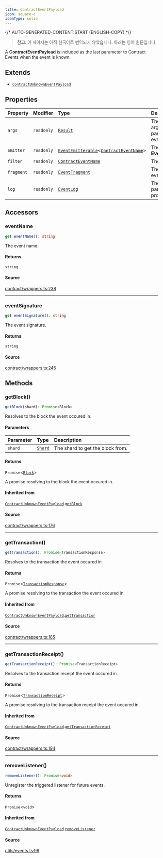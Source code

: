 ```yaml
---
title: ContractEventPayload
icon: square-c
iconType: solid
---
```


{/* AUTO-GENERATED-CONTENT:START (ENGLISH-COPY) */}

> **참고**: 이 페이지는 아직 한국어로 번역되지 않았습니다. 아래는 영어 원문입니다.

A **ContractEventPayload** is included as the last parameter to Contract Events when the event is known.

## Extends

- [`ContractUnknownEventPayload`](/ko/sdk/content/classes/ContractUnknownEventPayload)

## Properties

| Property | Modifier | Type | Description | Overrides | Inherited from |
| :------ | :------ | :------ | :------ | :------ | :------ |
| `args` | `readonly` | [`Result`](/ko/sdk/content/classes/Result) | The parsed arguments passed to the event by `emit`. | - | - |
| `emitter` | `readonly` | [`EventEmitterable`](/ko/sdk/content/interfaces/EventEmitterable)\<[`ContractEventName`](/ko/sdk/content/type-aliases/ContractEventName)\> | The **EventEmitterable**. | [`ContractUnknownEventPayload`](/ko/sdk/content/classes/ContractUnknownEventPayload).`emitter` | [`ContractUnknownEventPayload`](/ko/sdk/content/classes/ContractUnknownEventPayload).`emitter` |
| `filter` | `readonly` | [`ContractEventName`](/ko/sdk/content/type-aliases/ContractEventName) | The event filter. | [`ContractUnknownEventPayload`](/ko/sdk/content/classes/ContractUnknownEventPayload).`filter` | [`ContractUnknownEventPayload`](/ko/sdk/content/classes/ContractUnknownEventPayload).`filter` |
| `fragment` | `readonly` | [`EventFragment`](/ko/sdk/content/classes/EventFragment) | The matching event. | - | - |
| `log` | `readonly` | [`EventLog`](/ko/sdk/content/classes/EventLog) | The log, with parsed properties. | [`ContractUnknownEventPayload`](/ko/sdk/content/classes/ContractUnknownEventPayload).`log` | [`ContractUnknownEventPayload`](/ko/sdk/content/classes/ContractUnknownEventPayload).`log` |

## Accessors

### eventName

```ts
get eventName(): string
```

The event name.

#### Returns

`string`

#### Source

[contract/wrappers.ts:238](https://github.com/dominant-strategies/quais.js/blob/c1c12d43f9d34c6baad2b0542bd6d0acd6fefcbf/src/contract/wrappers.ts#L238)

***

### eventSignature

```ts
get eventSignature(): string
```

The event signature.

#### Returns

`string`

#### Source

[contract/wrappers.ts:245](https://github.com/dominant-strategies/quais.js/blob/c1c12d43f9d34c6baad2b0542bd6d0acd6fefcbf/src/contract/wrappers.ts#L245)

## Methods

### getBlock()

```ts
getBlock(shard): Promise<Block>
```

Resolves to the block the event occured in.

#### Parameters

| Parameter | Type | Description |
| :------ | :------ | :------ |
| `shard` | [`Shard`](/ko/sdk/content/enumerations/Shard) | The shard to get the block from. |

#### Returns

`Promise`\<[`Block`](/ko/sdk/content/classes/Block)\>

A promise resolving to the block the event occured in.

#### Inherited from

[`ContractUnknownEventPayload`](/ko/sdk/content/classes/ContractUnknownEventPayload).[`getBlock`](/ko/sdk/content/classes/ContractUnknownEventPayload#getblock)

#### Source

[contract/wrappers.ts:176](https://github.com/dominant-strategies/quais.js/blob/c1c12d43f9d34c6baad2b0542bd6d0acd6fefcbf/src/contract/wrappers.ts#L176)

***

### getTransaction()

```ts
getTransaction(): Promise<TransactionResponse>
```

Resolves to the transaction the event occured in.

#### Returns

`Promise`\<[`TransactionResponse`](/ko/sdk/content/type-aliases/TransactionResponse)\>

A promise resolving to the transaction the event occured in.

#### Inherited from

[`ContractUnknownEventPayload`](/ko/sdk/content/classes/ContractUnknownEventPayload).[`getTransaction`](/ko/sdk/content/classes/ContractUnknownEventPayload#gettransaction)

#### Source

[contract/wrappers.ts:185](https://github.com/dominant-strategies/quais.js/blob/c1c12d43f9d34c6baad2b0542bd6d0acd6fefcbf/src/contract/wrappers.ts#L185)

***

### getTransactionReceipt()

```ts
getTransactionReceipt(): Promise<TransactionReceipt>
```

Resolves to the transaction receipt the event occured in.

#### Returns

`Promise`\<[`TransactionReceipt`](/ko/sdk/content/classes/TransactionReceipt)\>

A promise resolving to the transaction receipt the event occured in.

#### Inherited from

[`ContractUnknownEventPayload`](/ko/sdk/content/classes/ContractUnknownEventPayload).[`getTransactionReceipt`](/ko/sdk/content/classes/ContractUnknownEventPayload#gettransactionreceipt)

#### Source

[contract/wrappers.ts:194](https://github.com/dominant-strategies/quais.js/blob/c1c12d43f9d34c6baad2b0542bd6d0acd6fefcbf/src/contract/wrappers.ts#L194)

***

### removeListener()

```ts
removeListener(): Promise<void>
```

Unregister the triggered listener for future events.

#### Returns

`Promise`\<`void`\>

#### Inherited from

[`ContractUnknownEventPayload`](/ko/sdk/content/classes/ContractUnknownEventPayload).[`removeListener`](/ko/sdk/content/classes/ContractUnknownEventPayload#removelistener)

#### Source

[utils/events.ts:99](https://github.com/dominant-strategies/quais.js/blob/c1c12d43f9d34c6baad2b0542bd6d0acd6fefcbf/src/utils/events.ts#L99)
